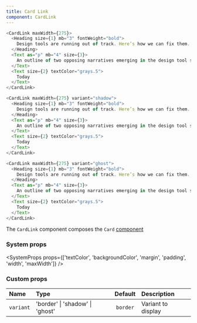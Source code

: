 ```yaml
---
title: Card Link
component: CardLink
---
```


```js live=true
<CardLink maxWidth={275}>
  <Heading size={1} mb="3" fontWeight="bold">
    Design tools are running out of track. Here’s how we can fix them.
  </Heading>
  <Text as="p" mb="4" size={3}>
    An outline of two opposing narratives emerging in the design tool space.
  </Text>
  <Text size={2} textColor="grays.5">
    Today
  </Text>
</CardLink>
```

```js live=true
<CardLink maxWidth={275} variant="shadow">
  <Heading size={1} mb="3" fontWeight="bold">
    Design tools are running out of track. Here’s how we can fix them.
  </Heading>
  <Text as="p" mb="4" size={3}>
    An outline of two opposing narratives emerging in the design tool space.
  </Text>
  <Text size={2} textColor="grays.5">
    Today
  </Text>
</CardLink>
```

```js live=true
<CardLink maxWidth={275} variant="ghost">
  <Heading size={1} mb="3" fontWeight="bold">
    Design tools are running out of track. Here’s how we can fix them.
  </Heading>
  <Text as="p" mb="4" size={3}>
    An outline of two opposing narratives emerging in the design tool space.
  </Text>
  <Text size={2} textColor="grays.5">
    Today
  </Text>
</CardLink>
```

The `CardLink` component composes the `Card` [component](/docs/card)

### System props

<SystemProps props={['textColor', 'backgroundColor', 'margin', 'padding', 'width', 'maxWidth']} />

### Custom props

| Name      | Type                            | Default  | Description        |
| :-------- | :------------------------------ | :------: | :----------------- |
| `variant` | 'border' \| 'shadow' \| 'ghost' | `border` | Variant to display |

